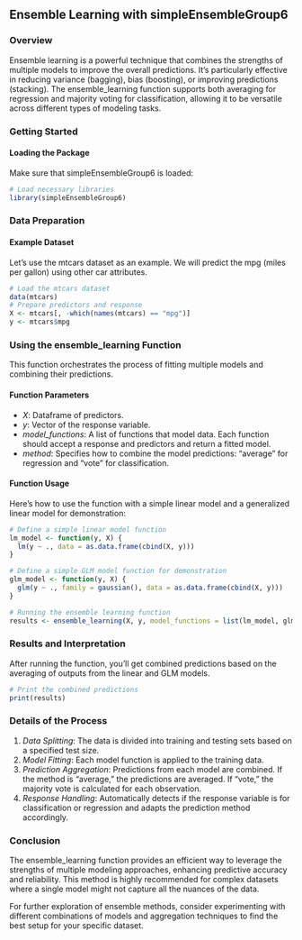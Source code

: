 ## Ensemble Learning with simpleEnsembleGroup6

### Overview

Ensemble learning is a powerful technique that combines the strengths of multiple models to improve the overall predictions. It's particularly effective in reducing variance (bagging), bias (boosting), or improving predictions (stacking). The ensemble_learning function supports both averaging for regression and majority voting for classification, allowing it to be versatile across different types of modeling tasks.

### Getting Started

#### Loading the Package

Make sure that simpleEnsembleGroup6 is loaded:

```r
# Load necessary libraries
library(simpleEnsembleGroup6)
```

### Data Preparation

#### Example Dataset

Let's use the mtcars dataset as an example. We will predict the mpg (miles per gallon) using other car attributes.

```r
# Load the mtcars dataset
data(mtcars)
# Prepare predictors and response
X <- mtcars[, -which(names(mtcars) == "mpg")]
y <- mtcars$mpg
```

### Using the ensemble_learning Function

This function orchestrates the process of fitting multiple models and combining their predictions.

#### Function Parameters

-   *X*: Dataframe of predictors.
-   *y*: Vector of the response variable.
-   *model_functions*: A list of functions that model data. Each function should accept a response and predictors and return a fitted model.
-   *method*: Specifies how to combine the model predictions: "average" for regression and "vote" for classification.

#### Function Usage

Here’s how to use the function with a simple linear model and a generalized linear model for demonstration:

```r
# Define a simple linear model function
lm_model <- function(y, X) {
  lm(y ~ ., data = as.data.frame(cbind(X, y)))
}

# Define a simple GLM model function for demonstration
glm_model <- function(y, X) {
  glm(y ~ ., family = gaussian(), data = as.data.frame(cbind(X, y)))
}

# Running the ensemble learning function
results <- ensemble_learning(X, y, model_functions = list(lm_model, glm_model), method = "average")
```

### Results and Interpretation

After running the function, you'll get combined predictions based on the averaging of outputs from the linear and GLM models.

```r
# Print the combined predictions
print(results)
```

### Details of the Process

1.  *Data Splitting*: The data is divided into training and testing sets based on a specified test size.
2.  *Model Fitting*: Each model function is applied to the training data.
3.  *Prediction Aggregation*: Predictions from each model are combined. If the method is "average," the predictions are averaged. If "vote," the majority vote is calculated for each observation.
4.  *Response Handling*: Automatically detects if the response variable is for classification or regression and adapts the prediction method accordingly.

### Conclusion

The ensemble_learning function provides an efficient way to leverage the strengths of multiple modeling approaches, enhancing predictive accuracy and reliability. This method is highly recommended for complex datasets where a single model might not capture all the nuances of the data.

For further exploration of ensemble methods, consider experimenting with different combinations of models and aggregation techniques to find the best setup for your specific dataset.
